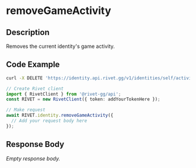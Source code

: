 
# removeGameActivity

## Description

Removes the current identity's game activity.


## Code Example

<CodeGroup title='Request' tag='DELETE' label='https://identity.api.rivet.gg/v1/identities/self/activity'>

```bash {{ title: 'cURL' }}
curl -X DELETE 'https://identity.api.rivet.gg/v1/identities/self/activity'
```

```ts
// Create Rivet client
import { RivetClient } from '@rivet-gg/api';
const RIVET = new RivetClient({ token: addYourTokenHere });

// Make request
await RIVET.identity.removeGameActivity({
  // Add your request body here
});
```

</CodeGroup>


## Response Body

_Empty response body._
